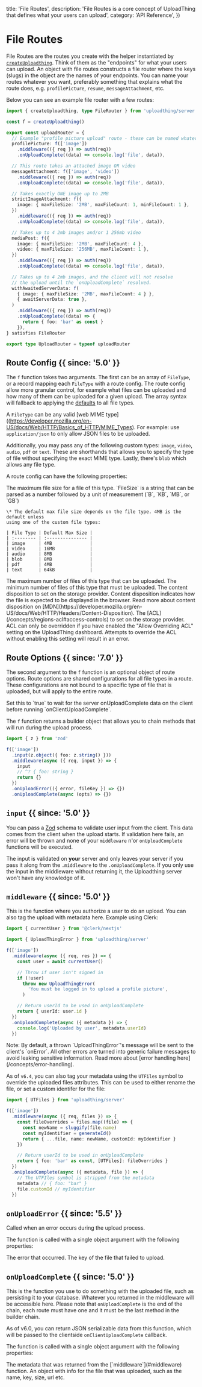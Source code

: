 
  title: 'File Routes',
  description:
    'File Routes is a core concept of UploadThing that defines what your users can upload',
  category: 'API Reference',
})

# File Routes

File Routes are the routes you create with the helper instantiated by
[`createUploadthing`](/api-reference/server#create-uploadthing).
Think of them as the "endpoints" for what your users can upload.
An object with file routes constructs a file router where the keys (slugs) in the object are the names of your endpoints.
You can name your routes whatever you want, preferably something that explains what the route does, e.g. `profilePicture`, `resume`, `messageAttachment`, etc.

Below you can see an example file router with a few routes:

```ts
import { createUploadthing, type FileRouter } from 'uploadthing/server'

const f = createUploadthing()

export const uploadRouter = {
  // Example "profile picture upload" route - these can be named whatever you want!
  profilePicture: f(['image'])
    .middleware(({ req }) => auth(req))
    .onUploadComplete((data) => console.log('file', data)),

  // This route takes an attached image OR video
  messageAttachment: f(['image', 'video'])
    .middleware(({ req }) => auth(req))
    .onUploadComplete((data) => console.log('file', data)),

  // Takes exactly ONE image up to 2MB
  strictImageAttachment: f({
    image: { maxFileSize: '2MB', maxFileCount: 1, minFileCount: 1 },
  })
    .middleware(({ req }) => auth(req))
    .onUploadComplete((data) => console.log('file', data)),

  // Takes up to 4 2mb images and/or 1 256mb video
  mediaPost: f({
    image: { maxFileSize: '2MB', maxFileCount: 4 },
    video: { maxFileSize: '256MB', maxFileCount: 1 },
  })
    .middleware(({ req }) => auth(req))
    .onUploadComplete((data) => console.log('file', data)),

  // Takes up to 4 2mb images, and the client will not resolve
  // the upload until the `onUploadComplete` resolved.
  withAwaitedServerData: f(
    { image: { maxFileSize: '2MB', maxFileCount: 4 } },
    { awaitServerData: true },
  )
    .middleware(({ req }) => auth(req))
    .onUploadComplete((data) => {
      return { foo: 'bar' as const }
    }),
} satisfies FileRouter

export type UploadRouter = typeof uploadRouter
```

## Route Config {{ since: '5.0' }}

The `f` function takes two arguments. The first can be an array of `FileType`, or a record mapping each `FileType` with a route config.
The route config allow more granular control, for example what files can be uploaded and how many of them can be uploaded for a given upload.
The array syntax will fallback to applying the [defaults](#defaults) to all file types.

A `FileType` can be any valid [web MIME type]((https://developer.mozilla.org/en-US/docs/Web/HTTP/Basics_of_HTTP/MIME_Types).
For example: use `application/json` to only allow JSON files to be uploaded.

Additionally, you may pass any of the following custom types:
`image`, `video`, `audio`, `pdf` or `text`. These are shorthands that allows you to
specify the type of file without specifying the exact MIME type.
Lastly, there's `blob` which allows any file type.

A route config can have the following properties:

<Properties>
  <Property name="maxFileSize" since="5.0" type="FileSize" defaultValue="4MB *">
    The maximum file size for a file of this type. `FileSize` is a string that
    can be parsed as a number followed by a unit of measurement (`B`, `KB`, `MB`, or `GB`)

    \* The default max file size depends on the file type. 4MB is the default unless
    using one of the custom file types:

    | File Type | Default Max Size |
    | :-------- | :--------------- |
    | image     | 4MB              |
    | video     | 16MB             |
    | audio     | 8MB              |
    | blob      | 8MB              |
    | pdf       | 4MB              |
    | text      | 64kB             |

  </Property>
  <Property name="maxFileCount" since="5.0" type="number" defaultValue="1">
    The maximum number of files of this type that can be uploaded.
  </Property>
  <Property name="minFileCount" since="6.8" type="number" defaultValue="1">
    The minimum number of files of this type that must be uploaded.
  </Property>
  <Property
    name="contentDisposition"
    since="5.7"
    type="inline | attachment"
    defaultValue="inline"
  >
    The content disposition to set on the storage provider. Content disposition
    indicates how the file is expected to be displayed in the browser. Read more
    about content disposition on
    [MDN](https://developer.mozilla.org/en-US/docs/Web/HTTP/Headers/Content-Disposition).
  </Property>
  <Property name="acl" since="6.0" type="public-read | private">
    The [ACL](/concepts/regions-acl#access-controls) to set on the storage
    provider.
  </Property>
</Properties>

<Note>
  ACL can only be overridden if you have enabled the "Allow Overriding ACL"
  setting on the UploadThing dashboard. Attempts to override the ACL without
  enabling this setting will result in an error.
</Note>

## Route Options {{ since: '7.0' }}

The second argument to the `f` function is an optional object of route options.
Route options are shared configurations for all file types in a route. These
configurations are not bound to a specific type of file that is uploaded, but
will apply to the entire route.

<Properties>
  <Property
    name="awaitServerData"
    since="7.0"
    type="boolean"
    defaultValue="false"
  >
    Set this to `true` to wait for the server onUploadComplete data on the
    client before running `onClientUploadComplete`.
  </Property>
</Properties>

<span className="h-8" />

The `f` function returns a builder object that allows you to chain methods
that will run during the upload process.

```ts
import { z } from 'zod'

f(['image'])
  .input(z.object({ foo: z.string() }))
  .middleware(async ({ req, input }) => {
    input
    // ^? { foo: string }
    return {}
  })
  .onUploadError(({ error, fileKey }) => {})
  .onUploadComplete(async (opts) => {})
```

## `input` {{ since: '5.0' }}

You can pass a [Zod](https://github.com/colinhacks/zod) schema to validate user input from the client.
This data comes from the client when the upload starts. If validation here fails, an error
will be thrown and none of your `middleware` n'or `onUploadComplete` functions
will be executed.

The input is validated on **your** server and only leaves your server if you
pass it along from the `.middleware` to the `.onUploadComplete`. If you only use
the input in the middleware without returning it, the Uploadthing server won't
have any knowledge of it.

## `middleware` {{ since: '5.0' }}

This is the function where you authorize a user to do an upload. You can also
tag the upload with metadata here. Example using Clerk:

```ts
import { currentUser } from '@clerk/nextjs'

import { UploadThingError } from 'uploadthing/server'

f(['image'])
  .middleware(async ({ req, res }) => {
    const user = await currentUser()

    // Throw if user isn't signed in
    if (!user)
      throw new UploadThingError(
        'You must be logged in to upload a profile picture',
      )

    // Return userId to be used in onUploadComplete
    return { userId: user.id }
  })
  .onUploadComplete(async ({ metadata }) => {
    console.log('Uploaded by user', metadata.userId)
  })
```

<Note>
  Note: By default, a thrown `UploadThingError`'s message will be sent to the
  client's `onError`. All other errors are turned into generic failure messages
  to avoid leaking sensitive information. Read more about [error handling
  here](/concepts/error-handling).
</Note>

As of `v6.4`, you can also tag your metadata using the `UTFiles` symbol to
override the uploaded files attributes. This can be used to either rename the
file, or set a custom identifer for the file:

```ts
import { UTFiles } from 'uploadthing/server'

f(['image'])
  .middleware(async ({ req, files }) => {
    const fileOverrides = files.map((file) => {
      const newName = sluggify(file.name)
      const myIdentifier = generateId()
      return { ...file, name: newName, customId: myIdentifier }
    })

    // Return userId to be used in onUploadComplete
    return { foo: 'bar' as const, [UTFiles]: fileOverrides }
  })
  .onUploadComplete(async ({ metadata, file }) => {
    // The UTFIles symbol is stripped from the metadata
    metadata // { foo: "bar" }
    file.customId // myIdentifier
  })
```

## `onUploadError` {{ since: '5.5' }}

Called when an error occurs during the upload process.

The function is called with a single object argument with the following properties:

<Properties>
  <Property name="error" since="5.5" type="UploadThingError">
    The error that occurred.
  </Property>
  <Property name="fileKey" since="5.5" type="string">
    The key of the file that failed to upload.
  </Property>
</Properties>

## `onUploadComplete` {{ since: '5.0' }}

This is the function you use to do something with the uploaded file, such as
persisting it to your database. Whatever you returned in the middleware will be
accessible here. Please note that `onUploadComplete` is the end of the chain,
each route must have one and it must be the last method in the builder chain.

As of v6.0, you can return JSON serializable data from this function, which will
be passed to the clientside `onClientUploadComplete` callback.

The function is called with a single object argument with the following properties:

<Properties>
  <Property name="metadata" since="5.0" type="Generic">
    The metadata that was returned from the [`middleware`](#middleware)
    function.
  </Property>
  <Property name="file" since="5.0" type="UploadedFileData">
    An object with info for the file that was uploaded, such as the name, key,
    size, url etc.
  </Property>
</Properties>
